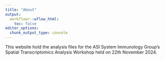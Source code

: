 ```yaml
---
title: "About"
output:
  workflowr::wflow_html:
    toc: false
editor_options:
  chunk_output_type: console
---
```


This website hold the analysis files for the ASI System Immunology Group's
Spatial Transcriptomics Analysis Workshop held on 22th November 2024.
